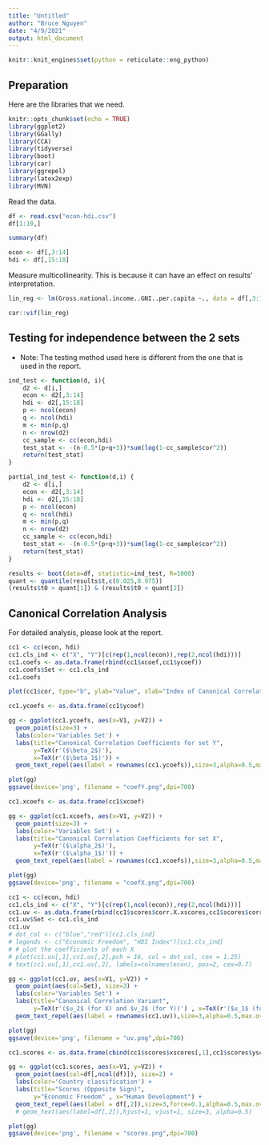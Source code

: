 ```yaml
---
title: "Untitled"
author: "Bruce Nguyen"
date: "4/9/2021"
output: html_document
---
```


```r
knitr::knit_engines$set(python = reticulate::eng_python)
```

## Preparation

Here are the libraries that we need.

```r
knitr::opts_chunk$set(echo = TRUE)
library(ggplot2)
library(GGally)
library(CCA)
library(tidyverse)
library(boot)
library(car)
library(ggrepel)
library(latex2exp)
library(MVN)
```

Read the data.

``` r
df <- read.csv("econ-hdi.csv")
df[1:10,]
```

```r
summary(df)
```



```r
econ <- df[,3:14]
hdi <- df[,15:18]
```


Measure multicollinearity. This is because it can have an effect on results' interpretation.

```r
lin_reg <- lm(Gross.national.income..GNI..per.capita ~., data = df[,3:18])

car::vif(lin_reg)
```

## Testing for independence between the 2 sets

* Note: The testing method used here is different from the one that is used in the report.

```r
ind_test <- function(d, i){
	d2 <- d[i,]
	econ <- d2[,3:14]
	hdi <- d2[,15:18]
	p <- ncol(econ)
	q <- ncol(hdi)
	m <- min(p,q)
	n <- nrow(d2)
	cc_sample <- cc(econ,hdi)
	test_stat <- -(n-0.5*(p+q+3))*sum(log(1-cc_sample$cor^2))
	return(test_stat)
}

partial_ind_test <- function(d,i) {
	d2 <- d[i,]
	econ <- d2[,3:14]
	hdi <- d2[,15:18]
	p <- ncol(econ)
	q <- ncol(hdi)
	m <- min(p,q)
	n <- nrow(d2)
	cc_sample <- cc(econ,hdi)
	test_stat <- -(n-0.5*(p+q+3))*sum(log(1-cc_sample$cor^2))
	return(test_stat)
}

results <- boot(data=df, statistic=ind_test, R=1000)
quant <- quantile(results$t,c(0.025,0.975))
(results$t0 > quant[1]) & (results$t0 < quant[2])
```

## Canonical Correlation Analysis

For detailed analysis, please look at the report.

```r
cc1 <- cc(econ, hdi)
cc1.cls_ind <- c("X", "Y")[c(rep(1,ncol(econ)),rep(2,ncol(hdi)))]
cc1.coefs <- as.data.frame(rbind(cc1$xcoef,cc1$ycoef))
cc1.coefs$Set <- cc1.cls_ind
cc1.coefs
```

```r
plot(cc1$cor, type="b", ylab="Value", xlab="Index of Canonical Correlations")
```

```r
cc1.ycoefs <- as.data.frame(cc1$ycoef)

gg <- ggplot(cc1.ycoefs, aes(x=V1, y=V2)) + 
  geom_point(size=3) +
  labs(color='Variables Set') + 
  labs(title="Canonical Correlation Coefficients for set Y",
       y=TeX(r'($\beta_2$)'),
       x=TeX(r'($\beta_1$)')) + 
  geom_text_repel(aes(label = rownames(cc1.ycoefs)),size=3,alpha=0.5,max.overlaps = 12)

plot(gg)
ggsave(device='png', filename = "coefY.png",dpi=700)
```


```r
cc1.xcoefs <- as.data.frame(cc1$xcoef)

gg <- ggplot(cc1.xcoefs, aes(x=V1, y=V2)) + 
  geom_point(size=3) +
  labs(color='Variables Set') + 
  labs(title="Canonical Correlation Coefficients for set X",
       y=TeX(r'($\alpha_2$)'),
       x=TeX(r'($\alpha_1$)')) + 
  geom_text_repel(aes(label = rownames(cc1.xcoefs)),size=3,alpha=0.5,max.overlaps = 12)

plot(gg)
ggsave(device='png', filename = "coefX.png",dpi=700)

```


```r
cc1 <- cc(econ, hdi)
cc1.cls_ind <- c("X", "Y")[c(rep(1,ncol(econ)),rep(2,ncol(hdi)))]
cc1.uv <- as.data.frame(rbind(cc1$scores$corr.X.xscores,cc1$scores$corr.Y.yscores))
cc1.uv$Set <- cc1.cls_ind
cc1.uv
# dot_col <- c("blue","red")[cc1.cls_ind]
# legends <- c("Economic Freedom", "HDI Index")[cc1.cls_ind]
# # plot the coefficients of each X
# plot(cc1.uv[,1],cc1.uv[,2],pch = 16, col = dot_col, cex = 1.25)
# text(cc1.uv[,1],cc1.uv[,2], labels=colnames(econ), pos=2, cex=0.7)

gg <- ggplot(cc1.uv, aes(x=V1, y=V2)) + 
  geom_point(aes(col=Set), size=3) + 
  labs(color='Variables Set') + 
  labs(title="Canonical Correlation Variant",
       y=TeX(r'($u_2$ (for X) and $v_2$ (for Y))') , x=TeX(r'($u_1$ (for X) and $v_1$ (for Y))')) + 
  geom_text_repel(aes(label = rownames(cc1.uv)),size=3,alpha=0.5,max.overlaps = Inf)

plot(gg)
ggsave(device='png', filename = "uv.png",dpi=700)
```



```r

cc1.scores <- as.data.frame(cbind(cc1$scores$xscores[,1],cc1$scores$yscores[,1]))

gg <- ggplot(cc1.scores, aes(x=V1, y=V2)) + 
  geom_point(aes(col=df[,ncol(df)]), size=2) + 
  labs(color='Country classification') + 
  labs(title="Scores (Opposite Sign)",
       y="Economic Freedom" , x="Human Development") + 
  geom_text_repel(aes(label = df[,2]),size=3,force=0.1,alpha=0.5,max.overlaps = 5)
  # geom_text(aes(label=df[,2]),hjust=1, vjust=1, size=3, alpha=0.5)

plot(gg)
ggsave(device='png', filename = "scores.png",dpi=700)
```


